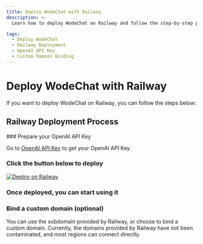 ```yaml
---
title: Deploy WodeChat with Railway
description: >-
  Learn how to deploy WodeChat on Railway and follow the step-by-step process. Get your OpenAI API Key, deploy with a click, and start using it. Optionally, bind a custom domain for your deployment.

tags:
  - Deploy WodeChat
  - Railway Deployment
  - OpenAI API Key
  - Custom Domain Binding
---
```


# Deploy WodeChat with Railway

If you want to deploy WodeChat on Railway, you can follow the steps below:

## Railway Deployment Process

<Steps>
  ### Prepare your OpenAI API Key

  Go to [OpenAI API Key](https://platform.openai.com/account/api-keys) to get your OpenAI API Key.

  ### Click the button below to deploy

  [![Deploy on Railway](https://railway.app/button.svg)](https://railway.app/template/FB6HrV?referralCode=9bD9mT)

  ### Once deployed, you can start using it

  ### Bind a custom domain (optional)

  You can use the subdomain provided by Railway, or choose to bind a custom domain. Currently, the domains provided by Railway have not been contaminated, and most regions can connect directly.
</Steps>
